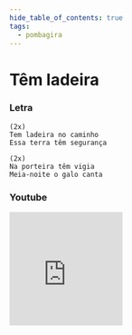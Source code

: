 ```yaml
---
hide_table_of_contents: true
tags:
  - pombagira
---
```


# Têm ladeira

### Letra

```text
(2x)
Tem ladeira no caminho
Essa terra têm segurança

(2x)
Na porteira têm vigia
Meia-noite o galo canta
```

### Youtube

<iframe
  width="200"
  height="200"
  src="https://www.youtube.com/embed/wCbK6z6Fbqk"
  title="YouTube video player"
  frameborder="0"
  allow="accelerometer; autoplay; clipboard-write; encrypted-media; gyroscope; picture-in-picture; web-share"
  referrerpolicy="strict-origin-when-cross-origin"
  allowfullscreen
></iframe>
